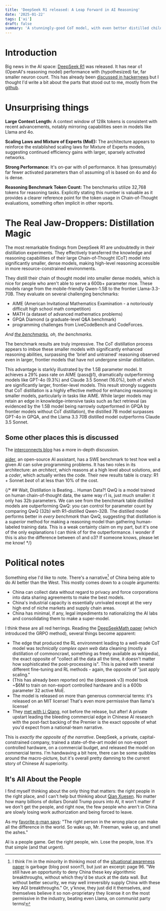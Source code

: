 ```yaml
---
title: 'DeepSeek R1 released: A Leap Forward in AI Reasoning'
date: '2025-01-22'
tags: ['ai']
draft: false
summary: 'A stunningly-good CoT model, with even better distilled children.'
---
```


# Introduction

Big news in the AI space: [DeepSeek R1](https://www.deepseek.com/en/r1) was released.
It has near o1 (OpenAI's reasoning model) performance with (hypothesized) far, far smaller neuron count.
This has already been [discussed in hackernews](https://news.ycombinator.com/item?id=42768072) but I thought I'd write a bit about the parts that stood out to me,
mostly from the [github](https://github.com/deepseek-ai/DeepSeek-R1).

# Unsurprising things

**Large Context Length:** A context window of 128k tokens is consistent with recent advancements, notably mirroring capabilities seen in models like Llama and 4o.

**Scaling Laws and Mixture of Experts (MoE):** The architecture appears to reinforce the established scaling laws for Mixture of Experts models, suggesting continued efficiency gains with larger, sparsely activated networks.

**Strong Performance:** It's on-par with o1 performance. It has (presumably) far fewer activated parameters than o1 assuming o1 is based on 4o and 4o is dense.

**Reasoning Benchmark Token Count:** The benchmarks utilize 32,768 tokens for reasoning tasks. Explicitly stating this number is valuable as it provides a clearer reference point for the token usage in Chain-of-Thought evaluations, something often implicit in other reports.

# The Real Jaw-Droppers: Distillation Magic

The most remarkable findings from DeepSeek R1 are undoubtedly in their distillation experiments. They effectively transferred the knowledge and reasoning capabilities of their large Chain-of-Thought (CoT) model into significantly smaller, dense models, making high-level reasoning accessible in more resource-constrained environments.

They distill their chain of thought model into smaller dense models, which is nice for people who aren't able to serve a 600b+ parameter moe.
These models range from the mobile-friendly Qwen-1.5B to the frontier Llama-3.3-70B.
They evaluate on several challenging benchmarks:

- AIME (American Invitational Mathematics Examination - a notoriously difficult high school math competition)
- MATH (a dataset of advanced mathematics problems)
- GPQA Diamond (a graduate-level Q&A benchmark)
- programming challenges from LiveCodeBench and CodeForces.

_And [the benchmarks](https://github.com/deepseek-ai/DeepSeek-R1#distilled-model-evaluation), oh, the benchmarks._

The benchmark results are truly impressive. The CoT distillation process appears to imbue these smaller models with significantly enhanced reasoning abilities, surpassing the 'brief and untrained' reasoning observed even in larger, frontier models that have not undergone similar distillation.

This advantage is starkly illustrated by the 1.5B parameter model. It achieves a 29% pass rate on AIME (pass@1), dramatically outperforming models like GPT-4o (9.3%) and Claude 3.5 Sonnet (16.0%), both of which are significantly larger, frontier-level models. This result strongly suggests that CoT distillation is a highly effective method for enhancing reasoning in smaller models, particularly in tasks like AIME. While larger models may retain an edge in knowledge-intensive tasks such as fact retrieval (as evidenced by the 1.5B model being narrowly outperformed in GPQA by frontier models without CoT distillation), the distilled 7B model surpasses GPT-4o in GPQA, and the Llama 3.3 70B distilled model outperforms Claude 3.5 Sonnet.

## Some other places this is discussed

The [interconnects blog](https://www.interconnects.ai/p/deepseek-r1-recipe-for-o1) has a more in-depth discussion.

[aider](https://aider.chat/blog/deepseek-r1), an open-source AI assistant, has a SWE benchmark to test how well a given AI can solve programming problems. It has two roles in its architecture: an _architect_, which reasons at a high level about solutions, and a _coder_, which actually writes the code. Their new results table is crazy: R1 + Sonnet _beat_ o1 at less than 10% of the cost.

{/* ## Wait, Distillation is Beating... Human Data?!
QwQ is a model trained on human chain-of-thought data, the same way r1 is, just much smaller: it only has 32b parameters.
We can see from the benchmark table distilled models are outperforming QwQ: you can control for parameter count by comparing
QwQ (32b) with R1-distilled Qwen-32B. The distilled model performs better in *every benchmark* than QwQ, suggesting that
distillation is a *superior* method for making a reasoning model than gathering human-labeled training data.
This is a weak certainty claim on my part, but it's one of the only explanations I can think of for the outperformance.
I wonder if this is also the difference between o1 and o3? If someone knows, please let me know! */}

# Political notes

Something else I'd like to note. There's a narrative[^1] of China being able to do AI better than the West. This mostly comes down to a couple arguments:

- China can collect data without regard to privacy and force corporations into data sharing agreements to make the best models.
- China's industrial capacity is essentially unrivaled except at the very high end of niche markets and supply chain areas.
- China has minimal, if any, legal impediments to nationalizing the AI labs and consolidating them to make a super-model.

[^1]:
    I think I'm in the minority in thinking most of the [situational awareness paper](https://situational-awareness.ai/wp-content/uploads/2024/06/situationalawareness.pdf) is garbage (blog post soon?), but just an excerpt: page 96. "We still have an opportunity to deny China these key algorithmic breakthroughs, without which they'd be stuck at the data wall. But without better security, we may well irreversibly supply China with these key AGI breakthroughs."
    Or, y'know, they just did it themselves, and themselves believe it so non-proprietary they license it on the most permissive in the industry, beating even Llama, on communist party terms!

I think these are all red herrings. Reading the [DeepSeekMath paper](https://arxiv.org/pdf/2402.03300) (which introduced the GRPO method), several things become apparent:

- The edge that produced the RL environment leading to a well-made CoT model was _technically complex open web_ data cleaning (mostly a distillation of commoncrawl, something as freely available as wikipedia), the exact opposite of "collect all the data all the time, it doesn't matter how sophisticated the post-processing is". This is paired with several different fine-tuning and RL methods - again, the opposite of "just apply scaling."
- (This has already been reported on) the (deepseek v3) model took ~$6M to train on non-export controlled hardware and is a 600b parameter 32 active MoE.
- The model is released on more than generous commercial terms: it's released on an MIT license! That's even more permissive than llama's license!
- They [met with Li Qiang](https://www.scmp.com/tech/policy/article/3295662/beijing-meeting-puts-spotlight-chinas-new-face-ai-deepseek-founder-liang-wenfeng), not before the release, but after! A private upstart leading the bleeding commercial edge in Chinese AI research with the post-fact backing of the Premier is the exact opposite of what you'd expect from a national-team narrative.

This is _exactly the opposite of the narrative_. DeepSeek, a private, capital-constrained company, trained a state-of-the-art model on non-export controlled hardware, on a commercial budget, and released the model on commercial terms. I'm handwaving a bit here, there can be some quibbles around the macro-picture, but it's overall pretty damning to the current story of Chinese AI superiority.

## It's All About the People

I find myself thinking about the only thing that matters: the right people in the right place, and I can't help but thinking about [Qian Xuesen](https://en.wikipedia.org/wiki/Qian_Xuesen).
No matter how many billions of dollars Donald Trump pours into AI, it won't matter if we don't get the people, and right now, the few people who aren't in China are slowly losing work authorization and being forced to leave.

As my [favorite g-man says](https://youtu.be/7HBwxbWVb-M?si=30yxSvfycZxpaV_y&t=39): "The right person in the wrong place can make all the difference in the world. So wake up, Mr. Freeman, wake up, and smell the ashes."

AI is a people game. Get the right people, win. Lose the people, lose. It's that simple (and that urgent).
